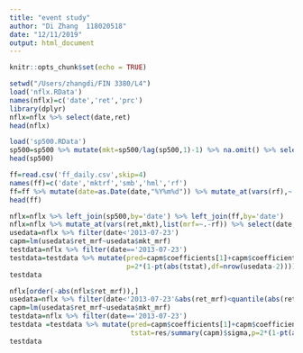 ```yaml
---
title: "event study"
author: "Di Zhang  118020518"
date: "12/11/2019"
output: html_document
---
```


```r
knitr::opts_chunk$set(echo = TRUE)
```

```r
setwd("/Users/zhangdi/FIN 3380/L4")
load('nflx.RData')
names(nflx)=c('date','ret','prc')
library(dplyr)
nflx=nflx %>% select(date,ret)
head(nflx)
```

```r
load('sp500.RData')
sp500=sp500 %>% mutate(mkt=sp500/lag(sp500,1)-1) %>% na.omit() %>% select(date,mkt)
head(sp500)
```

```r
ff=read.csv('ff_daily.csv',skip=4)
names(ff)=c('date','mktrf','smb','hml','rf')
ff=ff %>% mutate(date=as.Date(date,"%Y%m%d")) %>% mutate_at(vars(rf),~./100) %>% select(date,rf)
head(ff)
```

```r
nflx=nflx %>% left_join(sp500,by='date') %>% left_join(ff,by='date')
nflx=nflx %>% mutate_at(vars(ret,mkt),list(mrf=~.-rf)) %>% select(date,ret_mrf,mkt_mrf)
usedata=nflx %>% filter(date<'2013-07-23')
capm=lm(usedata$ret_mrf~usedata$mkt_mrf)
testdata=nflx %>% filter(date=='2013-07-23')
testdata=testdata %>% mutate(pred=capm$coefficients[1]+capm$coefficients[2]*mkt_mrf,res=ret_mrf-pred,tstat=res/summary(capm)$sigma,
                             p=2*(1-pt(abs(tstat),df=nrow(usedata-2))))
testdata
```

```r
nflx[order(-abs(nflx$ret_mrf)),]
usedata=nflx %>% filter(date<'2013-07-23'&abs(ret_mrf)<quantile(abs(ret_mrf),probs=0.99,type=3))
capm=lm(usedata$ret_mrf~usedata$mkt_mrf)
testdata=nflx %>% filter(date=='2013-07-23')
testdata =testdata %>% mutate(pred=capm$coefficients[1]+capm$coefficients[2]*mkt_mrf,res=ret_mrf-pred,
                              tstat=res/summary(capm)$sigma,p=2*(1-pt(abs(tstat),df=nrow(usedata)-2)))
testdata
```


